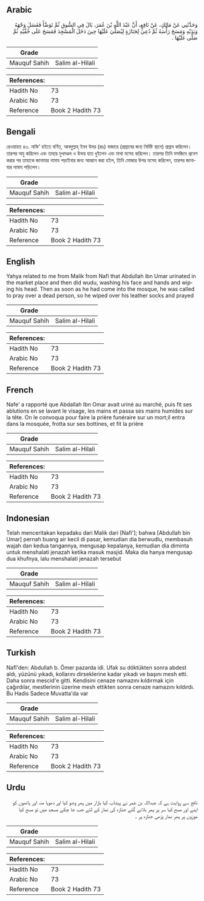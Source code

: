 ## Arabic


<div dir="rtl" lang="ar" style={{fontSize:'larger',backgroundColor:'#f8f9fa',padding:20}}>
وَحَدَّثَنِي عَنْ مَالِكٍ، عَنْ نَافِعٍ، أَنَّ عَبْدَ اللَّهِ بْنَ عُمَرَ، بَالَ فِي السُّوقِ ثُمَّ تَوَضَّأَ فَغَسَلَ وَجْهَهُ وَيَدَيْهِ وَمَسَحَ رَأْسَهُ ثُمَّ دُعِيَ لِجَنَازَةٍ لِيُصَلِّيَ عَلَيْهَا حِينَ دَخَلَ الْمَسْجِدَ فَمَسَحَ عَلَى خُفَّيْهِ ثُمَّ صَلَّى عَلَيْهَا ‏.‏
</div>
<div style={{backgroundColor:'#f8f9fa',padding:20, marginBottom: 10}}><table> <thead> <tr> <th>Grade</th> <th></th> </tr> </thead> <tbody> <tr><td>Mauquf Sahih</td><td>Salim al-Hilali</td></tr></tbody></table><table> <thead> <tr> <th>References:</th> <th></th> </tr> </thead> <tbody><tr><td>Hadith No</td><td>73</td></tr><tr><td>Arabic No</td><td>73</td></tr><tr><td>Reference</td><td>Book 2 Hadith 73</td></tr></tbody></table></div>

## Bengali


<div dir="ltr" lang="bn" style={{fontSize:'larger',backgroundColor:'#f8f9fa',padding:20}}>
রেওয়ায়ত ৪৩. নাফি’ হইতে বর্ণিত, আবদুল্লাহ্ ইবন উমর (রাঃ) বাজারে (প্রস্রাবের জন্য নির্দিষ্ট স্থানে) প্রস্রাব করিলেন। তারপর অযু করিলেন এবং তাহার মুখমণ্ডল ও উভয় হাত ধুইলেন এবং মাথা মসেহ করিলেন। তারপর তিনি মসজিদে প্রবেশ করার পর তাহাকে জানাযার নামায পড়াইবার জন্য আহ্বান করা হইল, তিনি মোজার উপর মসেহ করিলেন, তারপর জানাযার নামায পড়িলেন।
</div>
<div style={{backgroundColor:'#f8f9fa',padding:20, marginBottom: 10}}><table> <thead> <tr> <th>Grade</th> <th></th> </tr> </thead> <tbody> <tr><td>Mauquf Sahih</td><td>Salim al-Hilali</td></tr></tbody></table><table> <thead> <tr> <th>References:</th> <th></th> </tr> </thead> <tbody><tr><td>Hadith No</td><td>73</td></tr><tr><td>Arabic No</td><td>73</td></tr><tr><td>Reference</td><td>Book 2 Hadith 73</td></tr></tbody></table></div>

## English


<div dir="ltr" lang="en" style={{fontSize:'larger',backgroundColor:'#f8f9fa',padding:20}}>
Yahya related to me from Malik from Nafi that Abdullah ibn Umar urinated in the market place and then did wudu, washing his face and hands and wiping his head. Then as soon as he had come into the mosque, he was called to pray over a dead person, so he wiped over his leather socks and prayed
</div>
<div style={{backgroundColor:'#f8f9fa',padding:20, marginBottom: 10}}><table> <thead> <tr> <th>Grade</th> <th></th> </tr> </thead> <tbody> <tr><td>Mauquf Sahih</td><td>Salim al-Hilali</td></tr></tbody></table><table> <thead> <tr> <th>References:</th> <th></th> </tr> </thead> <tbody><tr><td>Hadith No</td><td>73</td></tr><tr><td>Arabic No</td><td>73</td></tr><tr><td>Reference</td><td>Book 2 Hadith 73</td></tr></tbody></table></div>

## French


<div dir="ltr" lang="fr" style={{fontSize:'larger',backgroundColor:'#f8f9fa',padding:20}}>
Nafe' a rapporté que Abdallah Ibn Omar avait uriné au marché, puis fit ses ablutions en se lavant le visage, les mains et passa ses mains humides sur la tête. On le convoqua pour faire la prière funéraire sur un mort;il entra dans la mosquée, frotta sur ses bottines, et fit la prière
</div>
<div style={{backgroundColor:'#f8f9fa',padding:20, marginBottom: 10}}><table> <thead> <tr> <th>Grade</th> <th></th> </tr> </thead> <tbody> <tr><td>Mauquf Sahih</td><td>Salim al-Hilali</td></tr></tbody></table><table> <thead> <tr> <th>References:</th> <th></th> </tr> </thead> <tbody><tr><td>Hadith No</td><td>73</td></tr><tr><td>Arabic No</td><td>73</td></tr><tr><td>Reference</td><td>Book 2 Hadith 73</td></tr></tbody></table></div>

## Indonesian


<div dir="ltr" lang="id" style={{fontSize:'larger',backgroundColor:'#f8f9fa',padding:20}}>
Telah menceritakan kepadaku dari Malik dari [Nafi']; bahwa [Abdullah bin Umar] pernah buang air kecil di pasar, kemudian dia berwudlu, membasuh wajah dan kedua tangannya, mengusap kepalanya, kemudian dia diminta untuk menshalati jenazah ketika masuk masjid. Maka dia hanya mengusap dua khufnya, lalu menshalati jenazah tersebut
</div>
<div style={{backgroundColor:'#f8f9fa',padding:20, marginBottom: 10}}><table> <thead> <tr> <th>Grade</th> <th></th> </tr> </thead> <tbody> <tr><td>Mauquf Sahih</td><td>Salim al-Hilali</td></tr></tbody></table><table> <thead> <tr> <th>References:</th> <th></th> </tr> </thead> <tbody><tr><td>Hadith No</td><td>73</td></tr><tr><td>Arabic No</td><td>73</td></tr><tr><td>Reference</td><td>Book 2 Hadith 73</td></tr></tbody></table></div>

## Turkish


<div dir="ltr" lang="tr" style={{fontSize:'larger',backgroundColor:'#f8f9fa',padding:20}}>
Nafî'den: Abdullah b. Ömer pazarda idi. Ufak su döktükten sonra abdest aldı, yüzünü yıkadı, kollarını dirseklerine kadar yıkadı ve başını mesh etti. Daha sonra mescid'e gitti. Kendisini cenaze namazını kıldırmak için çağırdılar, mestlerinin üzerine mesh ettikten sonra cenaze namazını kıldırdı. Bu Hadis Sadece Muvatta'da var
</div>
<div style={{backgroundColor:'#f8f9fa',padding:20, marginBottom: 10}}><table> <thead> <tr> <th>Grade</th> <th></th> </tr> </thead> <tbody> <tr><td>Mauquf Sahih</td><td>Salim al-Hilali</td></tr></tbody></table><table> <thead> <tr> <th>References:</th> <th></th> </tr> </thead> <tbody><tr><td>Hadith No</td><td>73</td></tr><tr><td>Arabic No</td><td>73</td></tr><tr><td>Reference</td><td>Book 2 Hadith 73</td></tr></tbody></table></div>

## Urdu


<div dir="rtl" lang="ur" style={{fontSize:'larger',backgroundColor:'#f8f9fa',padding:20}}>
نافع سے روایت ہے کہ عبداللہ بن عمر نے پیشاب کیا بازار میں پھر وضو کیا اور دھویا منہ اور ہاتھوں کو اپنے اور مسح کیا سر پر پھر بلائے گئے جنازہ کی نماز کے لئے جب جا چکے مسجد میں تو مسح کیا موزوں پر پھر نماز پڑھی جنازہ پر ۔
</div>
<div style={{backgroundColor:'#f8f9fa',padding:20, marginBottom: 10}}><table> <thead> <tr> <th>Grade</th> <th></th> </tr> </thead> <tbody> <tr><td>Mauquf Sahih</td><td>Salim al-Hilali</td></tr></tbody></table><table> <thead> <tr> <th>References:</th> <th></th> </tr> </thead> <tbody><tr><td>Hadith No</td><td>73</td></tr><tr><td>Arabic No</td><td>73</td></tr><tr><td>Reference</td><td>Book 2 Hadith 73</td></tr></tbody></table></div>